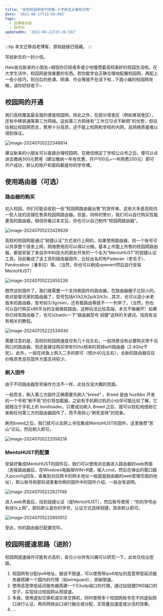 ```yaml
---
title: "高校校园网技巧攻略-入学新生必备知识库"
date: '2021-08-17T13:56:00Z'
tags:
  - 旧博客内容
  - 技术向
updatedOn: '2021-08-21T15:26:59Z'
---
```


:::tip
本文迁移自老博客，原始链接已隐藏。
:::

写给新生的一封小信。

Halo各位新来的小朋友\~相信你已经或多或少地憧憬着高校美好的校园生活啦。在大学生活中，校园网是很重要的东西。若你能学会正确合理地配置校园网，再配上一些小技巧，则日后的抢课、网课、作业等就不在话下啦…下面小编的校园网攻略，请你好好收下\~

## 校园网的开通

我们高校覆盖最全面的便是校园网，除此之外，在部分宿舍区（例如某宿舍区），还有中移铁通等第三方网络。这些第三方网络有“工作日12点不断网”的优势，但往往相比校园网而言，费用十分高昂，还不能上知网和学校的内网，且网络质量难以得到保证。

![image-20240705222348814](https://oss.192168123.xyz/image/2024/07/e70fe5a05b66b9e77f4fc3be338ee3ba.png)

  建议新来的小朋友可以直接办理校园网，在微信绑定了学校公众号之后，便可以点进去缴纳300元费用（建议缴纳一年有优惠，开户100元+一年网费200元）即可开户成功，默认的账户和密码都是你的学号噢。

## 使用路由器（可选）

### 路由器的购买

初入校园，你们可能会收到一些“校园网路由器出售”的宣传单。这些大多是高校内一些入驻的店铺在售卖校园网路由器。但是，同样的售价，我们可以自行购买性能更高的路由器，相信你看过本文后，你也可以自己制作“校园网路由器”。

![image-20240705222429626](https://oss.192168123.xyz/image/2024/07/92012a353f5409a69ff59c0c89aaf8ed.png)

  高校的校园网是通过“锐捷认证”方式进行上网的，如果使用路由器，则一个账号可以共享整个宿舍上网，网络费用则可以得以分摊。基本上市面上所售的校园网路由器，都是安装了来自华中科技大的朋友开发的一个名为“MentoHUST”的锐捷认证工具。目前集成了该工具的路由器固件，比较出名的有Padavan（老毛子）、Pandorabox（潘多拉）等。（当然，你也可以刷成openwrt然后自行安装MentoHUST）

![image-20240705222455226](https://oss.192168123.xyz/image/2024/07/cb8acf05f8765fe4901341f2b3c4de92.png)

既然谈到固件了，我们就需要一个支持刷固件的路由器。在路由器圈子比较火的，绝对是斐讯家的路由器了，型号包括k1/k2/k2p/k3/k3c…其次，也可以选小米老版本的路由器，型号如3/3g/mini，还有极路由等就不一一列举了。（当然，你也可以自行购买x86平台的主板做软路由，这种玩法比较高端，本文不做展开）如果你已经有路由器了，也可以baidu一下“路由器型号 锐捷”这样的关键词，找找有没有相关的教程。

![image-20240705222534930](https://oss.192168123.xyz/image/2024/07/ea440f043b674a8319ad7a3302ca52d5.png)

需要注意的是，高校的校园网速度仅有几十兆左右，一般场景没有必要购买带千兆网口的路由器，但还是建议购买带有5Ghz频率的双频wifi路由器（2.4Ghz干扰）。此外，一般在闲鱼上购入二手的即可（预计40元左右），全新的路由器往往价格昂贵且在固件方面支持较少。

### 刷入固件

由于不同路由器型号操作方法不一样，此处仅说大概的思路。

  一般而言，刷入第三方固件正确需要先刷入“breed” 。Breed 是由 huzibbs 开发的一个号称“刷不死”的引导加载器，之前有手机刷过机的小伙伴可能比较了解，它就相当于手机上的 bootloader。只要成功刷入 Breed 之后，就可以轻松地借助它来刷任何第三方的路由器固件了，而不用担心“刷死变砖”的现象。

刷完breed之后，我们就可以去网上寻找集成MentoHUST的固件，这里推荐“恩山”论坛，然后刷入即可。

![image-20240705222558218](https://oss.192168123.xyz/image/2024/07/d89d7c41648a72ade2f5a6dffe2540c7.png)

### MentoHUST的配置

安装好集成MentoHUST的固件后，我们可以使用浏览器进入路由器的web界面（连接路由器后，在Windows电脑按WIN+R键，输入cmd，然后在弹出的窗口敲入ipconfig回车，查看到对应网卡的网关地址一般就是路由器的web管理页面的地址），默认账号和密码请查看你刷的固件中的固件介绍，一般会有说明。

![image-20240705222621746](https://oss.192168123.xyz/image/2024/07/341618c38644584448bd34ecdc0ff8c1.png)

进入web界面后，找到锐捷认证（或MentoHUST），然后账号使用：“你的学号@有线1x上网”，密码默认是你的学号，认证方式选择锐捷，其余默认即可。

![image-20240705222650512](https://oss.192168123.xyz/image/2024/07/853f7836d6de9f8b69d6203ea38f717b.png)

至此，你的路由器已配置完毕。

## 校园网提速思路（进阶）
校园网提速操作可能有点高阶，各位小伙伴有兴趣可以研究一下，此处仅给出思路。

1. 校园网有分配ipv6地址，据说不限速，可以使用带ipv6地址的高宽带低延迟服务器搭建一个国内的代理（如wireguard），突破限速。
2. 使用高宽带低延迟服务器搭建一个53udp端口的代理，通过钻锐捷DNS端口的空子，实现绕过校园网从而提速。
3. 多拨，使用虚拟交换机或实体交换机，同时使用多个校园网账号在不同虚拟网口进行认证，再将网络出口进行融合或分配，实现叠加速度或分流的效果。
4. …